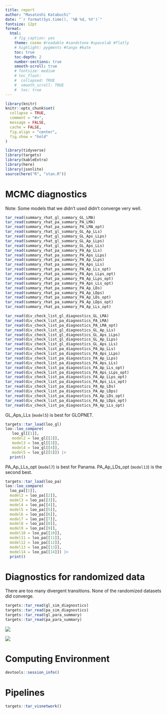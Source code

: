 ```yaml
---
title: report
author: "Masatoshi Katabuchi"
date: "`r format(Sys.time(), '%B %d, %Y')`"
fontsize: 12pt
format:
  html:
    # fig_caption: yes
    theme: cosmo #readable #sandstone #spacelab #flatly
    # highlight: pygments #tango #kate
    toc: true
    toc-depth: 2
    number-sections: true
    smooth-scroll: true
    # fontsize: medium
    # toc_float:
    #  collapsed: TRUE
    #  smooth_scroll: TRUE
    #  toc: true
---
```


```r
library(knitr)
knitr::opts_chunk$set(
  collapse = TRUE,
  comment = "#>",
  message = FALSE,
  cache = FALSE,
  fig.align = "center",
  fig.show = "hold"
)
```

```r
library(tidyverse)
library(targets)
library(kableExtra)
library(here)
library(jsonlite)
source(here("R", "stan.R"))
```

# MCMC diagnostics

Note: Some models that we didn't used didn't converge very well.

```r
tar_read(summary_rhat_gl_summary_GL_LMA)
tar_read(summary_rhat_pa_summary_PA_LMA)
tar_read(summary_rhat_pa_summary_PA_LMA_opt)
tar_read(summary_rhat_gl_summary_GL_Ap_LLs)
tar_read(summary_rhat_gl_summary_GL_Aps_LLps)
tar_read(summary_rhat_gl_summary_GL_Ap_LLps)
tar_read(summary_rhat_gl_summary_GL_Aps_LLs)
tar_read(summary_rhat_pa_summary_PA_Ap_LLs)
tar_read(summary_rhat_pa_summary_PA_Aps_LLps)
tar_read(summary_rhat_pa_summary_PA_Ap_LLps)
tar_read(summary_rhat_pa_summary_PA_Aps_LLs)
tar_read(summary_rhat_pa_summary_PA_Ap_LLs_opt)
tar_read(summary_rhat_pa_summary_PA_Aps_LLps_opt)
tar_read(summary_rhat_pa_summary_PA_Ap_LLps_opt)
tar_read(summary_rhat_pa_summary_PA_Aps_LLs_opt)
tar_read(summary_rhat_pa_summary_PA_Ap_LDs)
tar_read(summary_rhat_pa_summary_PA_Ap_LDps)
tar_read(summary_rhat_pa_summary_PA_Ap_LDs_opt)
tar_read(summary_rhat_pa_summary_PA_Ap_LDps_opt)
tar_read(summary_rhat_pa_summary_PA_Ap_LLs_opt)
```

```r
tar_read(div_check_list_gl_diagnostics_GL_LMA)
tar_read(div_check_list_pa_diagnostics_PA_LMA)
tar_read(div_check_list_pa_diagnostics_PA_LMA_opt)
tar_read(div_check_list_gl_diagnostics_GL_Ap_LLs)
tar_read(div_check_list_gl_diagnostics_GL_Aps_LLps)
tar_read(div_check_list_gl_diagnostics_GL_Ap_LLps)
tar_read(div_check_list_gl_diagnostics_GL_Aps_LLs)
tar_read(div_check_list_pa_diagnostics_PA_Ap_LLs)
tar_read(div_check_list_pa_diagnostics_PA_Aps_LLps)
tar_read(div_check_list_pa_diagnostics_PA_Ap_LLps)
tar_read(div_check_list_pa_diagnostics_PA_Aps_LLs)
tar_read(div_check_list_pa_diagnostics_PA_Ap_LLs_opt)
tar_read(div_check_list_pa_diagnostics_PA_Aps_LLps_opt)
tar_read(div_check_list_pa_diagnostics_PA_Ap_LLps_opt)
tar_read(div_check_list_pa_diagnostics_PA_Aps_LLs_opt)
tar_read(div_check_list_pa_diagnostics_PA_Ap_LDs)
tar_read(div_check_list_pa_diagnostics_PA_Ap_LDps)
tar_read(div_check_list_pa_diagnostics_PA_Ap_LDs_opt)
tar_read(div_check_list_pa_diagnostics_PA_Ap_LDps_opt)
tar_read(div_check_list_pa_diagnostics_PA_Ap_LLs_opt)
```

GL_Aps_LLs (`model5`) is best for GLOPNET.

```r
targets::tar_load(loo_gl)
loo::loo_compare(
   loo_gl[[1]],
   model2 = loo_gl[[2]],
   model3 = loo_gl[[3]],
   model4 = loo_gl[[4]],
   model5 = loo_gl[[5]]) |>
  print()
```

PA_Ap_LLs_opt (`model7`) is best for Panama.
PA_Ap_LDs_opt (`model13`) is the second best.

```r
targets::tar_load(loo_pa)
loo::loo_compare(
  loo_pa[[1]],
  model2 = loo_pa[[2]],
  model3 = loo_pa[[3]],
  model4 = loo_pa[[4]],
  model5 = loo_pa[[5]],
  model6 = loo_pa[[6]],
  model7 = loo_pa[[7]],
  model8 = loo_pa[[8]],
  model9 = loo_pa[[9]],
  model10 = loo_pa[[10]],
  model11 = loo_pa[[11]],
  model12 = loo_pa[[12]],
  model13 = loo_pa[[13]],
  model14 = loo_pa[[14]]) |>
  print()
```


# Diagnostics for randomized data

There are too many divergent transitions.
None of the randomized datasets did converge.

```r
targets::tar_read(gl_sim_diagnostics)
targets::tar_read(pa_sim_diagnostics)
targets::tar_read(gl_para_summary)
targets::tar_read(pa_para_summary)
```


![](figs/coef_sim_gl.png)

![](figs/coef_sim_pa.png)


# Computing Environment

```r
devtools::session_info()
```


# Pipelines

```r
targets::tar_visnetwork()
```

